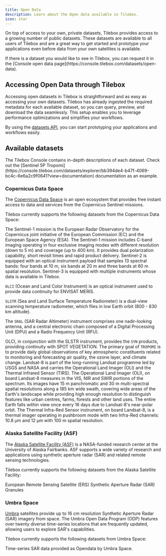 ```yaml
---
title: Open Data
description: Learn about the Open data available in Tilebox.
icon: star
---
```


On top of access to your own, private datasets, Tilebox provides access to a growing number of public datasets.
These datasets are available to all users of Tilebox and are a great way to get started and prototype your applications even before data from your own satellites is available.

<Note>
  If there is a dataset you would like to see in Tilebox, you can request it in the [Console open data page](https://console.tilebox.com/datasets/open-data).
</Note>

## Accessing Open Data through Tilebox

Accessing open datasets in Tilebox is straightforward and as easy as accessing your own datasets. Tilebox has already ingested the required metadata for each available dataset, so you can query, preview, and download the data seamlessly. This setup enables you to leverage performance optimizations and simplifies your workflows.

By using the [datasets API](/datasets), you can start prototyping your applications and workflows easily.

## Available datasets

<Tip>
  The Tilebox Console contains in-depth descriptions of each dataset. Check out the [Sentinel 5P Tropomi](https://console.tilebox.com/datasets/explorer/bb394de4-b47f-4069-bc4c-6e6a2c9f0641?view=documentation) documentation as an example.
</Tip>

### Copernicus Data Space

The [Copernicus Data Space](https://dataspace.copernicus.eu/) is an open ecosystem that provides free instant access to data and services from the Copernicus Sentinel missions.

Tilebox currently supports the following datasets from the Copernicus Data Space:

<AccordionGroup>
  <Accordion title="Sentinel 1">
  The Sentinel-1 mission is the European Radar Observatory for the Copernicus
  joint initiative of the European Commission (EC) and the European Space
  Agency (ESA). The Sentinel-1 mission includes C-band imaging operating in
  four exclusive imaging modes with different resolution (down to 5 m) and
  coverage (up to 400 km). It provides dual polarization capability, short
  revisit times and rapid product delivery.
  </Accordion>
  <Accordion title="Sentinel 2">
  Sentinel-2 is equipped with an optical instrument payload that samples 13
  spectral bands: four bands at 10 m, six bands at 20 m and three bands at 60
  m spatial resolution.
  </Accordion>
  <Accordion title="Sentinel 3">
  Sentinel-3 is equipped with multiple instruments whose data is available in Tilebox.

  `OLCI` (Ocean and Land Color Instrument) is an optical instrument used to provide
  data continuity for ENVISAT MERIS.

  `SLSTR` (Sea and Land Surface Temperature Radiometer) is a dual-view scanning
  temperature radiometer, which flies in low Earth orbit (800 - 830 km
  altitude).

  The `SRAL` (SAR Radar Altimeter) instrument comprises one nadir-looking antenna,
  and a central electronic chain composed of a Digital Processing Unit (DPU)
  and a Radio Frequency Unit (RFU).

  OLCI, in conjunction with the SLSTR instrument, provides the `SYN` products,
  providing continuity with SPOT VEGETATION.
  </Accordion>
  <Accordion title="Sentinel 5P">
  The primary goal of `TROPOMI` is to provide daily global observations of key
  atmospheric constituents related to monitoring and forecasting air quality,
  the ozone layer, and climate change.
  </Accordion>
  <Accordion title="Landsat 8">
  Landsat-8 is part of the long-running Landsat programme led by USGS and NASA and
  carries the Operational Land Imager (OLI) and the Thermal Infrared Sensor
  (TIRS). The Operational Land Imager (OLI), on board Landsat-8 measures in
  the VIS, NIR and SWIR portions of the spectrum. Its images have 15 m
  panchromatic and 30 m multi-spectral spatial resolutions along a 185 km wide
  swath, covering wide areas of the Earth's landscape while providing
  high enough resolution to distinguish features like urban centres, farms,
  forests and other land uses. The entire Earth falls within view once every
  16 days due to Landsat-8's near-polar orbit. The Thermal Infra-Red Sensor
  instrument, on board Landsat-8, is a thermal imager operating in pushbroom
  mode with two Infra-Red channels: 10.8 µm and 12 µm with 100 m spatial
  resolution.
  </Accordion>
</AccordionGroup>

### Alaska Satellite Facility (ASF)

The [Alaska Satellite Facility (ASF)](https://asf.alaska.edu/) is a NASA-funded research center at the University of Alaska Fairbanks. ASF supports a wide variety of research and applications using synthetic aperture radar (SAR) and related remote sensing technologies.

Tilebox currently supports the following datasets from the Alaska Satellite Facility:

<AccordionGroup>
  <Accordion title="ERS SAR">
  European Remote Sensing Satellite (ERS) Synthetic Aperture Radar (SAR) Granules
  </Accordion>
</AccordionGroup>

### Umbra Space

[Umbra](https://umbra.space/) satellites provide up to 16 cm resolution Synthetic Aperture Radar (SAR) imagery from space. The Umbra Open Data Program (ODP) features over twenty diverse time-series locations that are frequently updated, allowing users to explore SAR's capabilities.

Tilebox currently supports the following datasets from Umbra Space:

<AccordionGroup>
  <Accordion title="Umbra SAR">
  Time-series SAR data provided as Opendata by Umbra Space.
  </Accordion>
</AccordionGroup>
